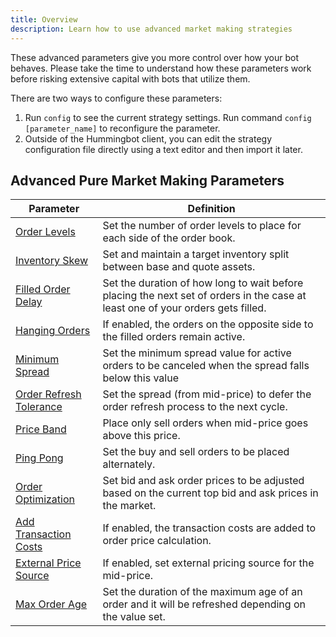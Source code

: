 ```yaml
---
title: Overview
description: Learn how to use advanced market making strategies
---
```


These advanced parameters give you more control over how your bot behaves. Please take the time to understand how these parameters work before risking extensive capital with bots that utilize them.

There are two ways to configure these parameters:

1. Run `config` to see the current strategy settings. Run command `config [parameter_name]` to reconfigure the parameter.
2. Outside of the Hummingbot client, you can edit the strategy configuration file directly using a text editor and then import it later.

## Advanced Pure Market Making Parameters

| Parameter                                                   | Definition                                                                                                                      |
| ----------------------------------------------------------- | ------------------------------------------------------------------------------------------------------------------------------- |
| [Order Levels](./order-levels)                              | Set the number of order levels to place for each side of the order book.                                                        |
| [Inventory Skew](./inventory-skew)                          | Set and maintain a target inventory split between base and quote assets.                                                        |
| [Filled Order Delay](./filled-order-delay)                  | Set the duration of how long to wait before placing the next set of orders in the case at least one of your orders gets filled. |
| [Hanging Orders](./hanging-orders)                          | If enabled, the orders on the opposite side to the filled orders remain active.                                                 |
| [Minimum Spread](./minimum-spread)                          | Set the minimum spread value for active orders to be canceled when the spread falls below this value                            |
| [Order Refresh Tolerance](./order-refresh-tolerance)        | Set the spread (from mid-price) to defer the order refresh process to the next cycle.                                           |
| [Price Band](./price-band)                                  | Place only sell orders when mid-price goes above this price.                                                                    |
| [Ping Pong](./ping-pong)                                    | Set the buy and sell orders to be placed alternately.                                                                           |
| [Order Optimization](./order-optimization)                  | Set bid and ask order prices to be adjusted based on the current top bid and ask prices in the market.                          |
| [Add Transaction Costs](./add-transaction-costs)            | If enabled, the transaction costs are added to order price calculation.                                                         |
| [External Price Source](/strategies/external-price-source/) | If enabled, set external pricing source for the mid-price.                                                                      |
| [Max Order Age](/strategies/max-order-age/)                 | Set the duration of the maximum age of an order and it will be refreshed depending on the value set.                            |
